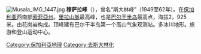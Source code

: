 [[File:Musala_IMG_1447.jpg|thumb]]
'''穆萨拉峰'''（{{lang-bg|Мусала}}），曾名“斯大林峰”（1949至62年）。在[[保加利亚|保加利亚]]西南部[[索菲亞州|索菲亞州]]。[[里拉山脈|里拉山脈]]最高峰，也是[[巴尔干半岛|巴尔干半岛]]最高点，海拔2，925米。由花岗岩构成。顶峰建有巴尔干半岛第一个高山气象观测站。多冰川地形。旅游和登山运动中心。

[[Category:保加利亞地理|Category:保加利亞地理]]
[[Category:去斯大林化|Category:去斯大林化]]